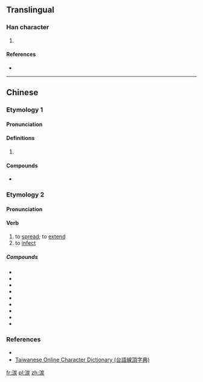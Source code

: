 ==Translingual==

===Han character===
{{Han char|rn=85|rad=水|as=09|sn=12|four=32189|canj=EUMF|ids=⿰氵炭}}

# {{defn|Han|sort=水09}}

====References====
* {{Han ref|kx=0637.220|dkj=17851|dj=1044.170|hdz=31678.010|uh=6E60|ud=28256|bh=DA45|bd=55877}}

----

==Chinese==
{{zh-forms}}

===Etymology 1===

====Pronunciation====
{{zh-pron
|m=tàn
|c=taan3
|h=
|mn=thàn
|mc=y
|oc=y
|cat=
}}

====Definitions====

# {{defn|lang=zh|sort=水09}}

====Compounds====
* {{zh-l|湠漫}}

===Etymology 2===

====Pronunciation====
{{zh-pron
|mn=thòaⁿ
|cat=v
}}

====Verb====
{{zh-verb}} {{tcx|Min Nan|lang=zh}}

# to [[spread]]; to [[extend]]
# to [[infect]]

=====Compounds=====
* {{zh-l|白湠|tr=pe̍h-thòaⁿ}}
* {{zh-l|生湠|tr=seⁿ-thòaⁿ, siⁿ-thòaⁿ}}
* {{zh-l|湠欉|tr=thòaⁿ-châng}}
* {{zh-l|湠種|tr=thòaⁿ-chéng}}
* {{zh-l|湠草|tr=thòaⁿ-chháu}}
* {{zh-l|湠開|tr=thòaⁿ--khui}}
* {{zh-l|湠囝|tr=thòaⁿ-kiáⁿ}}
* {{zh-l|湠卵|tr=thòaⁿ-nn̄g}}
* {{zh-l|湠澹|tr=thòaⁿ-tâm}}

===References===
* {{thcwd|8572}}
* [http://210.240.194.97/tg/jitian/tgjt.asp Taiwanese Online Character Dictionary (台語線頂字典)]

[[fr:湠]]
[[pl:湠]]
[[zh:湠]]